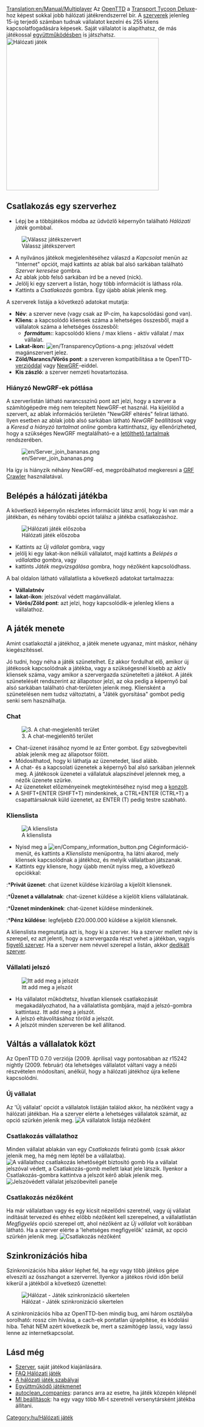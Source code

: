 [[Translation:en/Manual/Multiplayer]]
{{hu/Tartalomjegyzék}}
Az [[hu/Manual/OpenTTD|OpenTTD]] a [http://en.wikipedia.org/wiki/Transport_Tycoon Transport Tycoon Deluxe]-hoz képest sokkal jobb hálózati játékrendszerrel bír. A [[hu/Szerver|szerverek]] jelenleg 15-ig terjedő számban tudnak vállalatot kezelni és 255 kliens kapcsolatfogadására képesek. Saját vállalatot is alapíthatsz, de más játékossal [[hu/Community/Play Style/Együttműködő játékmenet|együttműködésben]] is játszhatsz.
[[File:en/Mp screen.png|none|thumb|400px|Hálózati játék]]

==Csatlakozás egy szerverhez==

*Lépj be a többjátékos módba az üdvözlő képernyőn található ''Hálózati játék'' gombbal.
[[File:en/Ottdmulti4.png|none|frame|Válassz játékszervert]]
*A nyilvános játékok megjelenítéséhez válaszd a ''Kapcsolat'' menün az "Internet" opciót, majd kattints az ablak bal alsó sarkában található ''Szerver keresése'' gombra. 
*Az ablak jobb felső sarkában írd be a neved (nick).
*Jelölj ki egy szervert a listán, hogy több információt is láthass róla.
*Kattints a ''Csatlakozás'' gombra. Egy újabb ablak jelenik meg.


A szerverek listája a következő adatokat mutatja:
*'''Név''': a szerver neve (vagy csak az IP-cím, ha kapcsolódási gond van).
*'''Kliens''': a kapcsolódó kliensek száma a lehetséges összesből, majd a vállalatok száma a lehetséges összesből:
** '''''formátum:''''': kapcsolódó kliens / max kliens - aktív vállalat / max vállalat.
*'''Lakat-ikon:''' [[File:en/TransparencyOptions-a.png]]: jelszóval védett magánszervert jelez. 
*'''Zöld/Narancs/Vörös pont''': a szerveren kompatibilitása a te OpenTTD-[[hu/FAQ OpenTTD verziók|verzióddal]] vagy [[hu/Manual/NewGRF|NewGRF]]-eiddel.
*'''Kis zászló''': a szerver nemzeti hovatartozása.

===Hiányzó NewGRF-ek pótlása===
A szerverlistán látható narancsszínű pont azt jelzi, hogy a szerver a számítógépedre még nem telepített NewGRF-et használ. Ha kijelölöd a szervert, az ablak információs területén "NewGRF eltérés" felirat látható. Ilyen esetben az ablak jobb alsó sarkában látható ''NewGRF beállítások'' vagy a ''Keresd a hiányzó tartalmat online'' gombra kattinthatsz, így ellenőrizheted, hogy a szükséges NewGRF megtalálható-e a [[hu/Manual/Letölthető tartalmak|letölthető tartalmak]] rendszerében.

[[File:en/Server join bananas.png]]

Ha így is hiányzik néhány NewGRF-ed, megpróbálhatod megkeresni a [http://grfcrawler.tt-forums.net/ GRF Crawler] használatával.

==Belépés a hálózati játékba==
A következő képernyőn részletes információt látsz arról, hogy ki van már a játékban, és néhány további opciót találsz a játékba csatlakozáshoz.

[[File:en/Ottdmulti5.png|none|frame|Hálózati játék előszoba]]
*Kattints az ''Új vállalat'' gombra, vagy
*jelölj ki egy lakat-ikon nélküli vállalatot, majd kattints a ''Belépés a vállalatba'' gombra, vagy
*kattints ''Játék megvizsgálása'' gombra, hogy nézőként kapcsolódhass.


A bal oldalon látható vállalatlista a következő adatokat tartalmazza:
*'''Vállalatnév'''
*'''lakat-ikon''': jelszóval védett magánvállalat.
*'''Vörös/Zöld pont''': azt jelzi, hogy kapcsolódik-e jelenleg kliens a vállalathoz.


==A játék menete==
Amint csatlakoztál a játékhoz, a játék menete ugyanaz, mint máskor, néhány kiegészítéssel.

Jó tudni, hogy néha a játék szünetelhet. Ez akkor fordulhat elő, amikor új játékosok kapcsolódnak a játékba, vagy a szükségesnél kisebb az aktív kliensek száma, vagy amikor a szervergazda szünetelteti a játékot. A játék szünetelését rendszerint az állapotsor jelzi, az oka pedig a képernyő bal alsó sarkában található chat-területen jelenik meg. Kliensként a szünetelésen nem tudsz változtatni, a "Játék gyorsítása" gombot pedig senki sem használhatja.

===Chat===
[[File:en/Ottdmulti9.png|center|none|frame|3. A chat-megjelenítő terület]]
*Chat-üzenet írásához nyomd le az Enter gombot. Egy szövegbeviteli ablak jelenik meg az állapotsor fölött.
*Módosíthatod, hogy ki láthatja az üzenetedet, lásd alább.
*A chat- és a kapcsolati üzenetek a képernyő bal alsó sarkában jelennek meg. A játékosok üzenetei a vállalatuk alapszínével jelennek meg, a nézők üzenete szürke.
*Az üzeneteket előzményeinek megtekintéséhez nyisd meg a [[hu/Konzol|konzolt]].
*A SHIFT+ENTER (SHIFT+T) mindenkinek, a CTRL+ENTER (CTRL+T) a csapattársaknak küld üzenetet, az ENTER (T) pedig testre szabható.

===Klienslista===
[[File:en/Ottdmulti7.png|none|frame|A klienslista]]
*Nyisd meg a [[File:en/Company information button.png]] Céginformáció-menüt, és kattints a ''Klienslista'' menüpontra, ha látni akarod, mely kliensek kapcsolódnak a játékhoz, és melyik vállalatban játszanak.
*Kattints egy kliensre, hogy újabb menüt nyiss meg, a következő opciókkal:
:*'''Privát üzenet''': chat üzenet küldése kizárólag a kijelölt kliensnek.
:*'''Üzenet a vállalatnak''': chat-üzenet küldése a kijelölt kliens vállalatának.
:*'''Üzenet mindenkinek''': chat-üzenet küldése mindenkinek.
:*'''Pénz küldése''': legfeljebb £20.000.000 küldése a kijelölt kliensnek.

A klienslista megmutatja azt is, hogy ki a szerver. Ha a szerver mellett név is szerepel, ez azt jelenti, hogy a szervergazda részt vehet a játékban, vagyis [[hu/Figyelő szerver|figyelő szerver]]. Ha a szerver nem névvel szerepel a listán, akkor [[hu/Dedikált szerver|dedikált szerver]].

===Vállalati jelszó===
[[File:en/Company password input box2.png|none|frame|Itt add meg a jelszót]]
*Ha vállalatot működtetsz, hívatlan kliensek csatlakozását megakadályozhatod, ha a vállalatlista gombjára, majd a jelszó-gombra kattintasz. Itt add meg a jelszót.
*A jelszó eltávolításához töröld a jelszót.
*A jelszót minden szerveren be kell állítanod.

==Váltás a vállalatok közt==
Az OpenTTD 0.7.0 verziója (2009. áprilisa) vagy pontosabban az r15242 nightly (2009. február) óta lehetséges vállalatot váltani vagy a nézői részvételen módosítani, anélkül, hogy a hálózati játékhoz újra kellene kapcsolódni.

===Új vállalat===
Az 'Új vállalat' opciót a vállalatok listáján találod akkor, ha nézőként vagy a hálózati játékban. Ha a szerver elérte a lehetséges vállalatok számát, az opció szürkén jelenik meg.
[[File:en/Move company create.png|none|frame|A vállalatok listája nézőként]]

===Csatlakozás vállalathoz===
Minden vállalat ablakán van egy ''Csatlakozás'' feliratú gomb (csak akkor jelenik meg, ha még nem léptél be a vállalatba).
[[File:en/Move company join.png|none|frame|A vállalathoz csatlakozás lehetőségét biztosító gomb]]
Ha a vállalat jelszóval védett, a Csatlakozás-gomb mellett lakat jele látszik. Ilyenkor a Csatlakozás-gombra kattintva a jelszót kérő ablak jelenik meg.
[[File:en/Move company join pwprompt.png|none|frame|Jelszóvédett vállalat jelszóbeviteli panelje]]

===Csatlakozás nézőként===
Ha már vállalatban vagy és egy kicsit nézelődni szeretnél, vagy új vállalat indítását tervezed és ehhez előbb nézőként kell szerepelned, a vállalatlistán ''Megfigyelés'' opció szerepel ott, ahol nézőként az ''Új vállalat'' volt korábban látható.
Ha a szerver elérte a 'lehetséges megfigyelők' számát, az opció szürkén jelenik meg.
[[File:en/Move spectate.png|none|frame|Csatlakozás nézőként]]

==Szinkronizációs hiba==
Szinkronizációs hiba akkor léphet fel, ha egy vagy több játékos gépe elveszíti az összhangot a szerverrel. Ilyenkor a játékos rövid időn belül kikerül a játékból a következő üzenettel:

[[File:en/Desync.png|none|frame|Hálózat - Játék szinkronizáció sikertelen]]

A szinkronizációs hiba az OpenTTD-ben mindig bug, ami három osztályba sorolható: rossz cím hívása, a cach-ek pontatlan újraépítése, és kódolási hiba. Tehát NEM azért következik be, mert a számítógép lassú, vagy lassú lenne az internetkapcsolat.

==Lásd még==
*[[hu/Szerver|Szerver]], saját játékod kiajánlására.
*[[hu/FAQ Hálózati játék|FAQ Hálózati játék]]
*[[hu/Community/Play Style/Hálózati játék szabályai|A hálózati játék szabályai]]
*[[hu/Community/Play Style/Együttműködő játékmenet|Együttműködő játékmenet]]
*[[hu/Autoclean companies|autoclean_companies]]: parancs arra az esetre, ha játék közepén kilépnél
*[[hu/MI beállítások|MI beállítások]]: ha egy vagy több MI-t szeretnél versenytársként játékba állítani.

[[Category:hu/Hálózati játék]]